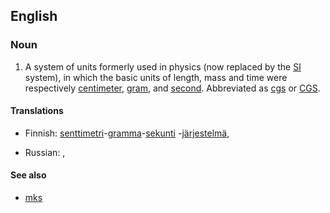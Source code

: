 {{wikipedia|Centimetre gram second system of units}}
==English==

===Noun===
{{en-noun|-}}

# {{context|science|lang=en}} A system of units formerly used in physics (now replaced by the [[SI]] system), in which the basic units of length, mass and time were respectively [[centimeter]], [[gram]], and [[second]].  Abbreviated as [[cgs]] or [[CGS]].

====Translations====
{{trans-top|system of units}}
* Finnish: [[senttimetri]]-[[gramma]]-[[sekunti]] -[[järjestelmä]], {{t|fi|cgs-järjestelmä}}
{{trans-mid}}
* Russian: {{t|ru|сантиметр-грамм-секунда|f|sc=Cyrl}}, {{t|ru|СГС|f|sc=Cyrl}}
{{trans-bottom}}

====See also====
*[[mks]]